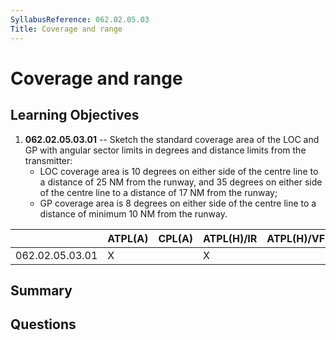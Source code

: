 ```yaml
---
SyllabusReference: 062.02.05.03
Title: Coverage and range
---
```


# Coverage and range

## Learning Objectives

1.  **062.02.05.03.01** -- Sketch the standard coverage area of the LOC and GP
    with angular sector limits in degrees and distance limits from the
    transmitter:
    *   LOC coverage area is 10 degrees on either side of the centre line to a
        distance of 25 NM from the runway, and 35 degrees on either side of the
        centre line to a distance of 17 NM from the runway;
    *   GP coverage area is 8 degrees on either side of the centre line to a
        distance of minimum 10 NM from the runway.

|                 | ATPL(A) | CPL(A) | ATPL(H)/IR | ATPL(H)/VFR | CPL(H) | IR | CBIR(A) |
| --------------- | ------- | ------ | ---------- | ----------- | ------ | -- | ------- |
| 062.02.05.03.01 | X       |        | X          |             |        | X  | X       |

## Summary

## Questions
